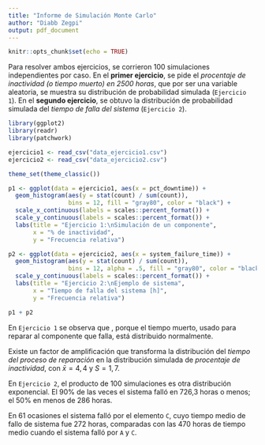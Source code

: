 ```yaml
---
title: "Informe de Simulación Monte Carlo"
author: "Diabb Zegpi"
output: pdf_document
---
```


```r
knitr::opts_chunk$set(echo = TRUE)
```
Para resolver ambos ejercicios, se corrieron 100 simulaciones independientes por caso. En el **primer ejercicio**, se pide el *procentaje de inactividad (o tiempo muerto) en 2500 horas*, que por ser una variable aleatoria, se muestra su distribución de probabilidad simulada (`Ejercicio 1`). En el **segundo ejercicio**, se obtuvo la distribución de probabilidad simulada del *tiempo de falla del sistema* (`Ejercicio 2`).

```r
library(ggplot2)
library(readr)
library(patchwork)

ejercicio1 <- read_csv("data_ejercicio1.csv")
ejercicio2 <- read_csv("data_ejercicio2.csv")

theme_set(theme_classic())
```

```r
p1 <- ggplot(data = ejercicio1, aes(x = pct_downtime)) +
  geom_histogram(aes(y = stat(count) / sum(count)),
                 bins = 12, fill = "gray80", color = "black") +
  scale_x_continuous(labels = scales::percent_format()) +
  scale_y_continuous(labels = scales::percent_format()) +
  labs(title = "Ejercicio 1:\nSimulación de un componente",
       x = "% de inactividad",
       y = "Frecuencia relativa")

p2 <- ggplot(data = ejercicio2, aes(x = system_failure_time)) + 
  geom_histogram(aes(y = stat(count) / sum(count)),
                 bins = 12, alpha = .5, fill = "gray80", color = "black") +
  scale_y_continuous(labels = scales::percent_format()) +
  labs(title = "Ejercicio 2:\nEjemplo de sistema",
       x = "Tiempo de falla del sistema [h]",
       y = "Frecuencia relativa")
```

```r
p1 + p2
```
En `Ejercicio 1` se observa que $%inactividad \sim N(\mu,\sigma^2)$, porque el tiempo muerto, usado para reparar al componente que falla, está distribuido normalmente. 

Existe un factor de amplificación que transforma la distribución del *tiempo del proceso de reparación* en la distribución simulada de *procentaje de inactividad*, con $\bar{x}=4,4%$ y $S=1,7%$.

En `Ejercicio 2`, el producto de 100 simulaciones es otra distribución exponencial. El 90% de las veces el sistema falló en 726,3 horas o menos; el 50% en menos de 286 horas.

En 61 ocasiones el sistema falló por el elemento `C`, cuyo tiempo medio de fallo de sistema fue 272 horas, comparadas con las 470 horas de tiempo medio cuando el sistema falló por `A` y `C`.